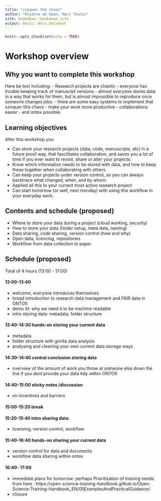 ```yaml
---
title: "conquer the chaos"
author: "Alyanne de Haan, Marc Teunis"
site: bookdown::bookdown_site
output: Gmisc::docx_document
---
```


```r
knitr::opts_chunk$set(echo = TRUE)

```

# Workshop overview

## Why you want to complete this workshop

Here be text including:
 - Research projects are chaotic
 - everyone has trouble keeping track of manuscipt versions
 - almost everyone stores data in a way that works for them, but is almost impossible to reproduce once someone changes jobs.
 - there are some easy systems to implement that conquer this chaos
 - make your work more productive
 - collaborations easier
 - and ontox possible.


## Learning objectives

After this workshop you:

 - Can store your research projects (data, code, manuscripts, etc) in a future proof way, that fascilitates collaboration, and saves you a lot of time if you ever want to revisit, share or alter your projects. 
 - Know which information needs to be stored with data, and how to keep these together when collaborating with others.
 - Can keep your projects under version control, so you can always backtrace what changed, when, and by whom.
 - Applied all this to your current most active research project
 - Can start tomorrow (or well, next monday) with using this workflow in your everyday work.

## Contents and schedule (proposed)


 - Where to store your data during a project (cloud working, security)
 - How to store your data (folder setup, meta data, naming)
 - Data sharing, code sharing, version control (how and why)
 - Open data, licencing, repositories
 - Workflow from data collection to paper


## Schedule (proposed)

Total of 4 hours (13:00 - 17:00) 

#### 13:00-13:40
 - welcome, everyone introduces themselves
 - broad introduction to research data management and FAIR data in ONTOX
 - demo AI: why we need it to be machine readable
 - intro storing data: metadata, folder structure
 
#### 13:40-14:30 hands-on storing your current data 
 - metadata
 - folder structure with gorilla data analysis
 - analysing and cleaning your own current data storage ways

#### 14:30-14:40 central conclusion storing data
 - overview of the amount of work you throw at someone else down the line if you _dont_ provide your data tidy within ONTOX

#### 14:40-15:00 sticky notes /discussion
 - on incentives and barriers

#### 15:00-15:20 break

#### 15:20-15:40  intro sharing data: 
  - licensing, version control, workflow

#### 15:40-16:40  hands-on sharing your current data
 - version control for data and documents
 - workflow data sharing within ontox

#### 16:40- 17:00
 - immediate plans for tomorrow: perhaps Prioritization of training needs from here : https://open-science-training-handbook.github.io/Open-Science-Training-Handbook_EN/05ExamplesAndPracticalGuidance/
 - closure

